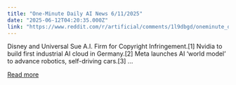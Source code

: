 ```yaml
---
title: "One-Minute Daily AI News 6/11/2025"
date: "2025-06-12T04:20:35.000Z"
link: "https://www.reddit.com/r/artificial/comments/1l9dbgd/oneminute_daily_ai_news_6112025/"
---
```


Disney and Universal Sue A.I. Firm for Copyright Infringement.[1]
 Nvidia to build first industrial AI cloud in Germany.[2]
 Meta launches AI ‘world model’ to advance robotics, self-driving cars.[3]
 ...

[Read more](https://www.reddit.com/r/artificial/comments/1l9dbgd/oneminute_daily_ai_news_6112025/)
